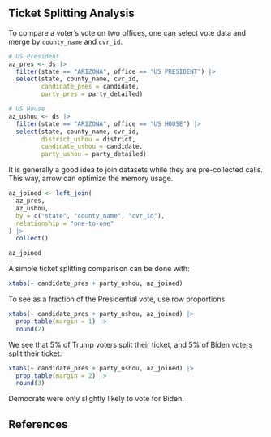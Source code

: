 ## Ticket Splitting Analysis {-}

To compare a voter's vote on two offices, one can select vote data and merge by `county_name` and `cvr_id`.

```r
# US President
az_pres <- ds |> 
  filter(state == "ARIZONA", office == "US PRESIDENT") |> 
  select(state, county_name, cvr_id, 
         candidate_pres = candidate,
         party_pres = party_detailed)

# US House
az_ushou <- ds |> 
  filter(state == "ARIZONA", office == "US HOUSE") |> 
  select(state, county_name, cvr_id, 
         district_ushou = district,
         candidate_ushou = candidate,
         party_ushou = party_detailed)
```

It is generally a good idea to join datasets while they are pre-collected calls. This way, arrow can optimize the memory usage.

```r
az_joined <- left_join(
  az_pres,
  az_ushou,
  by = c("state", "county_name", "cvr_id"),
  relationship = "one-to-one"
) |> 
  collect()

az_joined
```

A simple ticket splitting comparison can be done with:

```r
xtabs(~ candidate_pres + party_ushou, az_joined)
```


To see as a fraction of the Presidential vote, use row proportions

```r
xtabs(~ candidate_pres + party_ushou, az_joined) |> 
  prop.table(margin = 1) |> 
  round(2)
```

We see that 5% of Trump voters split their ticket, and 5% of Biden voters split their ticket.

```r
xtabs(~ candidate_pres + party_ushou, az_joined) |> 
  prop.table(margin = 2) |> 
  round(3)
```

Democrats were only slightly likely to vote for Biden.


## References

::: {#refs}
:::

